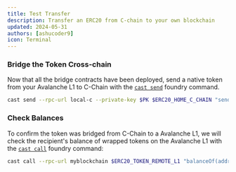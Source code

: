 ```yaml
---
title: Test Transfer
description: Transfer an ERC20 from C-chain to your own blockchain
updated: 2024-05-31
authors: [ashucoder9]
icon: Terminal
---
```


<Steps>
<Step>

### Bridge the Token Cross-chain

Now that all the bridge contracts have been deployed, send a native token from your Avalanche L1 to C-Chain with the [`cast send`](https://book.getfoundry.sh/reference/cast/cast-send) foundry command.

```bash
cast send --rpc-url local-c --private-key $PK $ERC20_HOME_C_CHAIN "send((bytes32, address, address, address, uint256, uint256, uint256, address), uint256)" "(${SOURCE_BLOCKCHAIN_ID_HEX}, ${ERC20_TOKEN_REMOTE_L1}, ${FUNDED_ADDRESS}, ${ERC20_C_CHAIN}, 0, 0, 250000, 0x0000000000000000000000000000000000000000)" 1000000000000000000000
```

</Step>
<Step>

### Check Balances

To confirm the token was bridged from C-Chain to a Avalanche L1, we will check the recipient's balance of wrapped tokens on the Avalanche L1 with the [`cast call`](https://book.getfoundry.sh/reference/cast/cast-call?highlight=cast%20call#cast-call) foundry command:

```bash
cast call --rpc-url myblockchain $ERC20_TOKEN_REMOTE_L1 "balanceOf(address)(uint)" $FUNDED_ADDRESS
```

</Step>
</Steps> 
